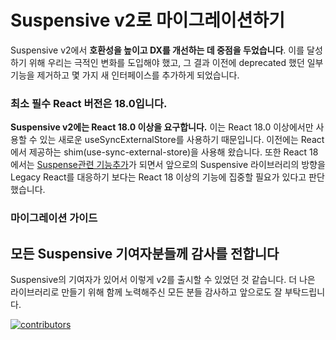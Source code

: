
# Suspensive v2로 마이그레이션하기

Suspensive v2에서 **호환성을 높이고 DX를 개선하는 데 중점을 두었습니다**.
이를 달성하기 위해 우리는 극적인 변화를 도입해야 했고, 그 결과 이전에 deprecated 했던 일부 기능을 제거하고 몇 가지 새 인터페이스를 추가하게 되었습니다.

### 최소 필수 React 버전은 18.0입니다.

**Suspensive v2에는 React 18.0 이상을 요구합니다.** 이는 React 18.0 이상에서만 사용할 수 있는 새로운 useSyncExternalStore를 사용하기 때문입니다. 이전에는 React에서 제공하는 shim(use-sync-external-store)을 사용해 왔습니다.
또한 React 18에서는 [Suspense관련 기능추가](https://legacy.reactjs.org/blog/2022/03/29/react-v18.html)가 되면서 앞으로의 Suspensive 라이브러리의 방향을 Legacy React를 대응하기 보다는 React 18 이상의 기능에 집중할 필요가 있다고 판단했습니다.

### 마이그레이션 가이드

<Cards num={2}>
  <Card title="@suspensive/react v2 보기" href="/docs/react/migrate-to-v2" />
  <Card title="@suspensive/react-query v2 보기" href="/docs/react-query/migrate-to-v2" />
</Cards>

## 모든 Suspensive 기여자분들께 감사를 전합니다

Suspensive의 기여자가 있어서 이렇게 v2를 출시할 수 있었던 것 같습니다. 더 나은 라이브러리로 만들기 위해 함께 노력해주신 모든 분들 감사하고 앞으로도 잘 부탁드립니다.

[![contributors](https://contrib.rocks/image?repo=suspensive/react)](https://github.com/suspensive/react/graphs/contributors)
